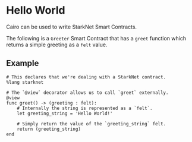 # Hello World

Cairo can be used to write StarkNet Smart Contracts.

The following is a `Greeter` Smart Contract that has a `greet` function which returns a simple greeting as a `felt` value.

## Example

```cairo
# This declares that we're dealing with a StarkNet contract.
%lang starknet

# The `@view` decorator allows us to call `greet` externally.
@view
func greet() -> (greeting : felt):
    # Internally the string is represented as a `felt`.
    let greeting_string = 'Hello World!'

    # Simply return the value of the `greeting_string` felt.
    return (greeting_string)
end
```
